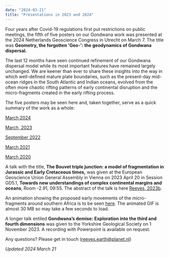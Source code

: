 ```yaml
---
date: "2024-03-21"
title: "Presentations in 2023 and 2024"
---
```


Four years after Covid-19 regulations first put restrictions on public meetings, the fifth of five posters on our Gondwana work was presented at the 2024 Netherlands Geoscience Congress in Utrecht on March 7.  The title was **Geometry, the forgotten 'Geo-': the geodynamics of Gondwana dispersal.** 

The last 12 months have seen continued refinement of our Gondwana dispersal model while its most important features have remained largely unchanged. We are keener than ever to share these insights into the way in which well-defined mature plate boundaries, such as the present-day mid-ocean ridges in the South Atlantic and Indian oceans, evolved from the often more chaotic rifting patterns of early continental disruption and the micro-fragments created in the early rifting process.

The five posters may be seen here and, taken together, serve as a quick summary of the work as a whole:

[March 2024](http://www.reeves.nl/upload/NAC2024-CR-RS-EA-PC.pdf)

[March, 2023](http://www.reeves.nl/upload/NAC2023-CVR.pdf)

[September 2022](http://www.reeves.nl/upload/NAC2022-CVR.pdf)

[March 2021](http://www.reeves.nl/upload/NAC2021-CVR-final.pdf)

[March 2020](http://www.reeves.nl/upload/Reeves-NACgeo2020-2pages.pdf)


A talk with the title, **The Bouvet triple junction: a model of fragmentation in Jurassic and Early Cretaceous times,** was given at the European 
Geoscience Union General Assembly in Vienna on 2023 April 20 in Session GD5.1, **Towards new understandings of complex continental margins and oceans**, 
Room -2.91, 09:55. The abstract of the talk is here [Reeves, 2023b](http://www.reeves.nl/upload/abstract-the-bouvet-triple-junction.pdf).

An animation showing the proposed early movements of the micro-fragments around southern Africa is to be seen [here](http://www.reeves.nl/upload/cr23baag-BTJ-2.gif).  The animated GIF is almost 30 MB so may take a few seconds to load.

A longer talk entiled **Gondwana’s demise: Exploration into the third and fourth dimensions** was given to the Yorkshire Geological Society on 1 November 2023. A recording with Powerpoint is available on request. 

Any questions?  Please get in touch (reeves.earth@planet.nl)

*Updated 2024 March 21*

